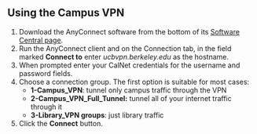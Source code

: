 

Using the Campus VPN
--------------------

1.  Download the AnyConnect software from the bottom of its [Software
    Central page](https://software.berkeley.edu/cisco-vpn).
2.  Run the AnyConnect client and on the Connection tab, in the field
    marked **Connect to** enter *ucbvpn.berkeley.edu* as the hostname.
3.  When prompted enter your CalNet credentials for the username and
    password fields.
4.  Choose a connection group. The first option is suitable for most
    cases:
    -   **1-Campus\_VPN**: tunnel only campus traffic through the VPN
    -   **2-Campus\_VPN\_Full\_Tunnel:** tunnel all of your internet
        traffic through it
    -   **3-Library\_VPN groups**: just library traffic
5.  Click the **Connect** button.


